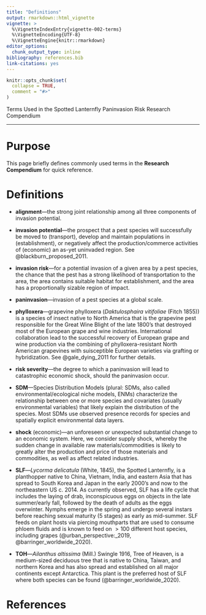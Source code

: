 ```yaml
---
title: "Definitions"
output: rmarkdown::html_vignette
vignette: >
  %\VignetteIndexEntry{vignette-002-terms}
  %\VignetteEncoding{UTF-8}
  %\VignetteEngine{knitr::rmarkdown}
editor_options: 
  chunk_output_type: inline
bibliography: references.bib
link-citations: yes
---
```


```r
knitr::opts_chunk$set(
  collapse = TRUE,
  comment = "#>"
)
```

Terms Used in the Spotted Lanternfly Paninvasion Risk Research Compendium

***

# Purpose

This page briefly defines commonly used terms in the **Research Compendium** for quick reference.

# Definitions

- **alignment**---the strong joint relationship among all three components of invasion potential.

\newline

- **invasion potential**---the prospect that a pest species will successfully be moved to (transport), develop and maintain populations in (establishment), or negatively affect the production/commerce activities of (economic) an as-yet uninvaded region. See @blackburn_proposed_2011.

\newline

- **invasion risk**---for a potential invasion of a given area by a pest species, the chance that the pest has a strong likelihood of transportation to the area, the area contains suitable habitat for establishment, and the area has a proportionally sizable region of impact. 

\newline

- **paninvasion**---invasion of a pest species at a global scale.

\newline

- **phylloxera**---grapevine phylloxera (*Daktulosphaira vitifoliae* (Fitch 1855)) is a species of insect native to North America that is the grapevine pest responsible for the Great Wine Blight of the late 1800's that destroyed most of the European grape and wine industries. International collaboration lead to the successful recovery of European grape and wine production via the combining of phylloxera-resistant North American grapevines with suisceptible European varieties via grafting or hybridization. See @gale_dying_2011 for further details.

\newline

- **risk severity**---the degree to which a paninvasion will lead to catastrophic economic shock, should the paninvasion occur.

\newline

- **SDM**---Species Distribution Models (plural: SDMs, also called environmental/ecological niche models, ENMs) characterize the relationship between one or more species and covariates (usually environmental variables) that likely explain the distribution of the species. Most SDMs use observed presence records for species and spatially explicit environmental data layers.

\newline

- **shock** (economic)---an unforeseen or unexpected substantial change to an economic system. Here, we consider supply shock, whereby the sudden change in available raw materials/commodities is likely to greatly alter the production and price of those materials and commodities, as well as affect related industries.

\newline

- **SLF**---*Lycorma delicatula* (White, 1845), the Spotted Lanternfly, is a planthopper native to China, Vietnam, India, and eastern Asia that has spread to South Korea and Japan in the early 2000's and now to the northeastern US c. 2014. As currently observed, SLF has a life cycle that includes the laying of drab, inconspicuous eggs on objects in the late summer/early fall, followed by the death of adults as the eggs overwinter. Nymphs emerge in the spring and undergo several instars before reaching sexual maturity (5 stages) as early as mid-summer. SLF feeds on plant hosts via piercing mouthparts that are used to consume phloem fluids and is known to feed on $>100$ different host species, including grapes (@urban_perspective:_2019, @barringer_worldwide_2020).

\newline

- **TOH**---*Ailanthus altissima* (Mill.) Swingle 1916, Tree of Heaven, is a medium-sized deciduous tree that is native to China, Taiwan, and northern Korea and has also spread and established on all major continents except Antarctica. This plant is the preferred host of SLF where both species can be found (@barringer_worldwide_2020).

# References
